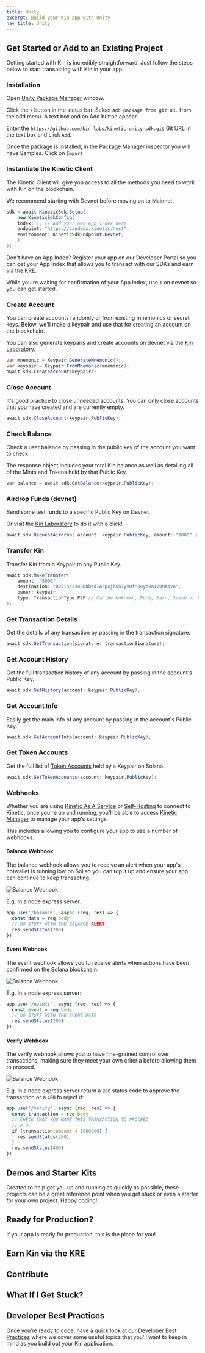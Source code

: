 ```yaml
---
title: Unity
excerpt: Build your Kin app with Unity
nav_title: Unity
---
```


## Get Started or Add to an Existing Project

Getting started with Kin is incredibly straightforward. Just follow the steps below to start transacting with Kin in your app.

### Installation

Open [Unity Package Manager](https://docs.unity3d.com/Manual/upm-ui.html) window.

Click the `+` button in the status bar. Select `Add package from git URL` from the add menu. A text box and an Add button appear.

Enter the `https://github.com/kin-labs/kinetic-unity-sdk.git` Git URL in the text box and click `Add`.

Once the package is installed, in the Package Manager inspector you will have Samples. Click on `Import`

### Instantiate the Kinetic Client

The Kinetic Client will give you access to all the methods you need to work with Kin on the blockchain.

We recommend starting with Devnet before moving on to Mainnet.

```c#
sdk = await KineticSdk.Setup(
    new KineticSdkConfig(
    index: 1, // Add your own App Index here
    endpoint: "https://sandbox.kinetic.host",
    environment: KineticSdkEndpoint.Devnet,
    )
);
```

Don't have an App Index? Register your app on our Developer Portal so you can get your App Index that allows you to transact with our SDKs and earn via the KRE.

<RegisterApp />

While you're waiting for confirmation of your App Index, use `1` on devnet so you can get started.

### Create Account

You can create accounts randomly or from existing mnemonics or secret keys. Below, we'll make a keypair and use that for creating an account on the blockchain.

You can also generate keypairs and create accounts on devnet via the [Kin Laboratory](https://laboratory.kin.org/keypairs).

```c#
var mnemonic = Keypair.GenerateMnemonic();
var keypair = Keypair.FromMnemonic(mnemonic);
await sdk.CreateAccount(keypair);
```

### Close Account

It's good practice to close unneeded accounts. You can only close accounts that you have created and are currently empty.

```c#
await sdk.CloseAccount(keypair.PublicKey);
```

### Check Balance

Check a user balance by passing in the public key of the account you want to check.

The response object includes your total Kin balance as well as detailing all of the Mints and Tokens held by that Public Key.

```c#
var balance = await sdk.GetBalance(keypair.PublicKey);
```

### Airdrop Funds (devnet)

Send some test funds to a specific Public Key on Devnet.

Or visit the [Kin Laboratory](https://laboratory.kin.org/airdrop) to do it with a click!

```c#
await sdk.RequestAirdrop( account: keypair.PublicKey, amount: "1000" );
```

### Transfer Kin

Transfer Kin from a Keypair to any Public Key.

```c#
await sdk.MakeTransfer(
    amount: "5000",
    destination: "BQJi5K2s4SDDbed1ArpXjb6n7yVUfM34ym9a179MAqVo",
    owner: keypair,
    type: TransactionType.P2P // Can be Unknown, None, Earn, Spend or P2P
);
```

### Get Transaction Details

Get the details of any transaction by passing in the transaction signature.

```c#
await sdk.GetTransaction(signature: transactionSignature);
```

### Get Account History

Get the full transaction history of any account by passing in the account's Public Key.

```c#
await sdk.GetHistory(account: keypair.PublicKey);
```

### Get Account Info

Easily get the main info of any account by passing in the account's Public Key.

```c#
await sdk.GetAccountInfo(account: keypair.PublicKey);
```

### Get Token Accounts

Get the full list of [Token Accounts](/docs/essentials/terms-and-concepts#token-account) held by a Keypair on Solana.

```c#
await sdk.GetTokenAccounts(account: keypair.PublicKey);
```

### Webhooks

Whether you are using [Kinetic As A Service](/docs/kinetic/kinetic-as-a-service) or [Self-Hosting](/docs/kinetic/kinetic-hosting) to connect to Kinetic, once you're up and running, you'll be able to access [Kinetic Manager](/docs/kinetic/kinetic-configuration#kinetic-manager) to manage your app's settings.

This includes allowing you to configure your app to use a number of webhooks.

#### Balance Webhook

The balance webhook allows you to receive an alert when your app's hotwallet is running low on Sol so you can top it up and ensure your app can continue to keep transacting.

![Balance Webhook](/images/kinetic-manager/webhook-balance.png)

E.g. In a node express server:

```js
app.use('/balance', async (req, res) => {
  const data = req.body
  // DO STUFF WITH THE BALANCE ALERT
  res.sendStatus(200)
})
```

#### Event Webhook

The event webhook allows you to receive alerts when actions have been confirmed on the Solana blockchain.

![Balance Webhook](/images/kinetic-manager/webhook-event.png)

E.g. In a node express server:

```js
app.use('/events', async (req, res) => {
  const event = req.body
  // DO STUFF WITH THE EVENT DATA
  res.sendStatus(200)
})
```

#### Verify Webhook

The verify webhook allows you to have fine-grained control over transactions, making sure they meet your own criteria before allowing them to proceed.

![Balance Webhook](/images/kinetic-manager/webhook-event.png)

E.g. In a node express server return a `200` status code to approve the transaction or a `400` to reject it:

```js
app.use('/verify', async (req, res) => {
  const transaction = req.body
  // CHECK THAT YOU WANT THIS TRANSACTION TO PROCEED
  // e.g.
  if (transaction.amount < 1000000) {
    res.sendStatus(200)
  }
  res.sendStatus(400)
})
```

## Demos and Starter Kits

Created to help get you up and running as quickly as possible, these projects can be a great reference point when you get stuck or even a starter for your own project. Happy coding!

<div className="mt-8 grid gap-6 md:grid-cols-2">
  <NavCard
    title="Kinetic Unity Starter"
    subtitle=""
    icon="github"
    link={{ url: 'https://github.com/kin-starters/kinetic-unity-starter', label: 'Have a look' }}
  />
</div>

## Ready for Production?

If your app is ready for production, this is the place for you!

<Production />

## Earn Kin via the KRE

<KRE />

## Contribute

<div className="mt-8 grid gap-6 md:grid-cols-2">
  <NavCard
    title="Kinetic Unity SDK"
    subtitle="Want to contribute to the Kinetic Unity SDK?"
    icon="github"
    link={{ url: 'https://github.com/kin-labs/kinetic-unity-sdk', label: 'Contribute' }}
  />
</div>

## What If I Get Stuck?

<Help />

## Developer Best Practices

Once you're ready to code, have a quick look at our [Developer Best Practices](/essentials/best-practices/) where we cover some useful topics that you'll want to keep in mind as you build out your Kin application.

<BestPractices />
